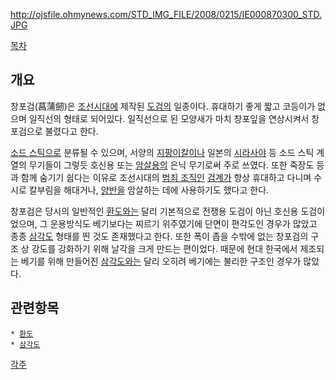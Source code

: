http://ojsfile.ohmynews.com/STD_IMG_FILE/2008/0215/IE000870300_STD.JPG

[[목차]]
== 개요 ==
창포검(菖蒲劒)은 [[조선]]시대에 제작된 [[도검]]의 일종이다. 휴대하기 좋게 짧고 코등이가 없으며 일직선의 형태로 되어있다. 일직선으로 된 모양새가 마치 창포잎을 연상시켜서 창포검으로 불렸다고 한다.

[[소드 스틱]]으로 분류될 수 있으며, 서양의 [[지팡이칼]]이나 일본의 [[시라사야]] 등 소드 스틱 계열의 무기들이 그렇듯 호신용 또는 [[암살]]용의 은닉 무기로써 주로 쓰였다. 또한 죽장도 등과 함께 숨기기 쉽다는 이유로 조선시대의 [[범죄 조직]]인 [[검계]]가 항상 휴대하고 다니며 수시로 칼부림을 해대거나, [[양반]]을 암살하는 데에 사용하기도 했다고 한다.

창포검은 당시의 일반적인 [[환도]]와는 달리 기본적으로 전쟁용 도검이 아닌 호신용 도검이었으며, 그 운용방식도 베기보다는 찌르기 위주였기에 단면이 편각도인 경우가 많았고 종종 [[삼각도]] 형태를 띈 것도 존재했다고 한다. 또한 폭이 좁을 수밖에 없는 창포검의 구조 상 강도를 강화하기 위해 날각을 크게 만드는 편이었다. 때문에 현대 한국에서 제조되는 베기를 위해 만들어진 [[삼각도]]와는 달리 오히려 베기에는 불리한 구조인 경우가 많았다.

== 관련항목 ==
 * [[환도]]
 * [[삼각도]]

[[각주]]
